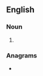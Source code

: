 ==English==

===Noun===
{{head|en|noun form}}

# {{plural of|headrace|lang=en}}

===Anagrams===
* {{anagrams|en|a=aacdeehrs|asearched|scare-head|scarehead}}